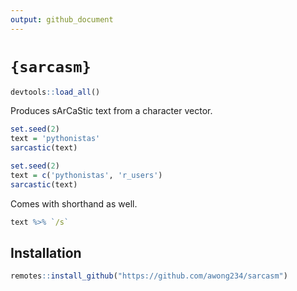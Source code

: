```yaml
---
output: github_document
---
```


# `{sarcasm}`

```r
devtools::load_all()
```


Produces sArCaStic text from a character vector.

```r
set.seed(2)
text = 'pythonistas'
sarcastic(text)
```

```r
set.seed(2)
text = c('pythonistas', 'r_users')
sarcastic(text)
```

Comes with shorthand as well.

```r
text %>% `/s`
```

## Installation

```r
remotes::install_github("https://github.com/awong234/sarcasm")
```
